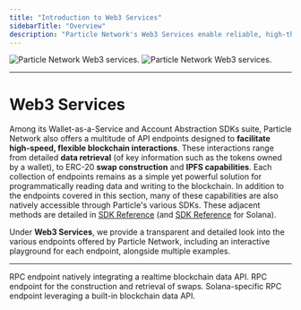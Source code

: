 ```yaml
---
title: "Introduction to Web3 Services"
sidebarTitle: "Overview"
description: "Particle Network's Web3 Services enable reliable, high-throughput blockchain interactions."
---
```


<img
  className="block dark:hidden"
  src="/api-reference/web3/images/web3.png"
  alt="Particle Network Web3 services."
/>
<img
  className="hidden dark:block"
  src="/api-reference/web3/images/web3.png"
  alt="Particle Network Web3 services."
/>

***

# Web3 Services

Among its Wallet-as-a-Service and Account Abstraction SDKs suite, Particle Network also offers a multitude of API endpoints designed to **facilitate high-speed, flexible blockchain interactions**. These interactions range from detailed **data retrieval** (of key information such as the tokens owned by a wallet), to ERC-20 **swap construction** and **IPFS capabilities**. Each collection of endpoints remains as a simple yet powerful solution for programmatically reading data and writing to the blockchain. In addition to the endpoints covered in this section, many of these capabilities are also natively accessible through Particle's various SDKs. These adjacent methods are detailed in [SDK Reference](ref:evmservice-sdk-reference) (and [SDK Reference](ref:solanaservice-sdk-reference) for Solana).

Under **Web3 Services**, we provide a transparent and detailed look into the various endpoints offered by Particle Network, including an interactive playground for each endpoint, alongside multiple examples.

***

<CardGroup cols={3}>
  <Card title="Enhanced RPC (Data API)" href="/api-reference/web3/data/getlatestblock">
    RPC endpoint natively integrating a realtime blockchain data API.
  </Card>
  <Card title="Enhanced RPC (Swap API)" href="/api-reference/web3/swap/checkapprove">
    RPC endpoint for the construction and retrieval of swaps.
  </Card>
  <Card title="Enhanced RPC (Solana)" href="/api-reference/web3/solana/enhancedgetprice">
    Solana-specific RPC endpoint leveraging a built-in blockchain data API.
  </Card>
</CardGroup>

